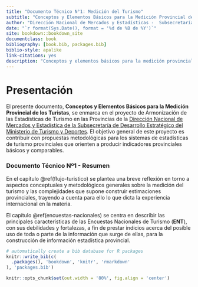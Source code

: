 ```yaml
---
title: "Documento Técnico N°1: Medición del Turismo"
subtitle: "Conceptos y Elementos Básicos para la Medición Provincial de los Turistas" 
author: "Dirección Nacional de Mercados y Estadísticas -  Subsecretaría de Desarrollo Estratégico"
date: "`r format(Sys.Date(), format = '%d de %B de %Y')`"
site: bookdown::bookdown_site
documentclass: book
bibliography: [book.bib, packages.bib]
biblio-style: apalike
link-citations: yes
description: "Conceptos y elementos básicos para la medición provincial de los turistas"
---
```


# Presentación {.unnumbered}

El presente documento, **Conceptos y Elementos Básicos para la Medición Provincial de los Turistas**, se enmarca en el proyecto de Armonización de las Estadísticas de Turismo en las Provincias de la [Dirección Nacional de Mercados y Estadística de la Subsecretaría de Desarrollo Estratégico del Ministerio de Turismo y Deportes](http://datos.yvera.gob.ar/). El objetivo general de este proyecto es contribuir con propuestas metodológicas para los sistemas de estadísticas de turismo provinciales que orienten a producir indicadores provinciales básicos y comparables.

### Documento Técnico Nº1 - Resumen {.unnumbered}

En el capítulo \@ref(flujo-turistico) se plantea una breve reflexión en torno a aspectos conceptuales y metodológicos generales sobre la medición del turismo y las complejidades que supone construir estimaciones provinciales, trayendo a cuenta para ello lo que dicta la experiencia internacional en la materia.

El capítulo \@ref(encuestas-nacionales) se centra en describir las principales características de las Encuestas Nacionales de Turismo (**ENT**), con sus debilidades y fortalezas, a fin de prestar indicios acerca del posible uso de toda o parte de la información que surge de ellas, para la construcción de información estadística provincial.

```r
# automatically create a bib database for R packages
knitr::write_bib(c(
  .packages(), 'bookdown', 'knitr', 'rmarkdown'
), 'packages.bib')

knitr::opts_chunk$set(out.width = '80%', fig.align = 'center')
```
